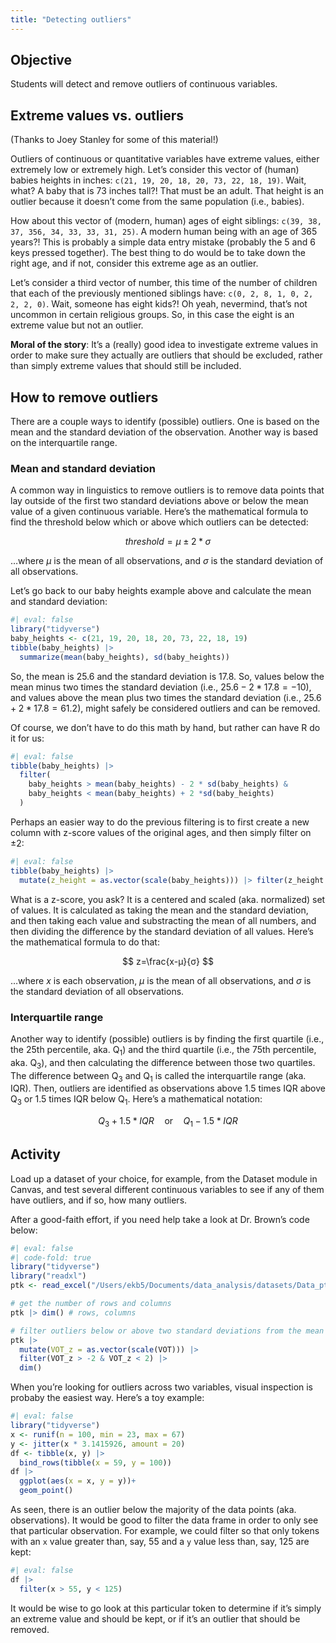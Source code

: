 ```yaml
---
title: "Detecting outliers"
---
```


## Objective

Students will detect and remove outliers of continuous variables.

## Extreme values vs. outliers

(Thanks to Joey Stanley for some of this material!)

Outliers of continuous or quantitative variables have extreme values, either extremely low or extremely high. Let's consider this vector of (human) babies heights in inches: `c(21, 19, 20, 18, 20, 73, 22, 18, 19)`. Wait, what? A baby that is 73 inches tall?! That must be an adult. That height is an outlier because it doesn't come from the same population (i.e., babies).

How about this vector of (modern, human) ages of eight siblings: `c(39, 38, 37, 356, 34, 33, 33, 31, 25)`. A modern human being with an age of 365 years?! This is probably a simple data entry mistake (probably the 5 and 6 keys pressed together). The best thing to do would be to take down the right age, and if not, consider this extreme age as an outlier.

Let's consider a third vector of number, this time of the number of children that each of the previously mentioned siblings have: `c(0, 2, 8, 1, 0, 2, 2, 2, 0)`. Wait, someone has eight kids?! Oh yeah, nevermind, that's not uncommon in certain religious groups. So, in this case the eight is an extreme value but not an outlier.

**Moral of the story**: It's a (really) good idea to investigate extreme values in order to make sure they actually are outliers that should be excluded, rather than simply extreme values that should still be included.

## How to remove outliers

There are a couple ways to identify (possible) outliers. One is based on the mean and the standard deviation of the observation. Another way is based on the interquartile range.

### Mean and standard deviation

A common way in linguistics to remove outliers is to remove data points that lay outside of the first two standard deviations above or below the mean value of a given continuous variable. Here's the mathematical formula to find the threshold below which or above which outliers can be detected:

$$
threshold = μ ± 2 * σ
$$

...where $μ$ is the mean of all observations, and $σ$ is the standard deviation of all observations.

Let's go back to our baby heights example above and calculate the mean and standard deviation:

```r
#| eval: false
library("tidyverse")
baby_heights <- c(21, 19, 20, 18, 20, 73, 22, 18, 19)
tibble(baby_heights) |> 
  summarize(mean(baby_heights), sd(baby_heights))
```

So, the mean is $25.6$ and the standard deviation is $17.8$. So, values below the mean minus two times the standard deviation (i.e., $25.6-2*17.8=-10$), and values above the mean plus two times the standard deviation (i.e., $25.6+2*17.8=61.2$), might safely be considered outliers and can be removed.

Of course, we don't have to do this math by hand, but rather can have R do it for us:

```r
#| eval: false
tibble(baby_heights) |> 
  filter(
    baby_heights > mean(baby_heights) - 2 * sd(baby_heights) & 
    baby_heights < mean(baby_heights) + 2 *sd(baby_heights)
  )
```

Perhaps an easier way to do the previous filtering is to first create a new column with z-score values of the original ages, and then simply filter on $±2$:

```r
#| eval: false
tibble(baby_heights) |> 
  mutate(z_height = as.vector(scale(baby_heights))) |> filter(z_height > -2 & z_height < 2)
```

What is a z-score, you ask? It is a centered and scaled (aka. normalized) set of values. It is calculated as taking the mean and the standard deviation, and then taking each value and substracting the mean of all numbers, and then dividing the difference by the standard deviation of all values. Here's the mathematical formula to do that:

$$
z=\frac{x-μ}{σ}
$$

...where $x$ is each observation, $μ$ is the mean of all observations, and $σ$ is the standard deviation of all observations.

### Interquartile range

Another way to identify (possible) outliers is by finding the first quartile (i.e., the 25th percentile, aka. Q~1~) and the third quartile (i.e., the 75th percentile, aka. Q~3~), and then calculating the difference between those two quartiles. The difference between Q~3~ and Q~1~ is called the interquartile range (aka. IQR). Then, outliers are identified as observations above 1.5 times IQR above Q~3~ or 1.5 times IQR below Q~1~. Here's a mathematical notation:

$$
Q_3+1.5*IQR\quad\text{or}\quad Q_1-1.5* IQR
$$

## Activity

Load up a dataset of your choice, for example, from the Dataset module in Canvas, and test several different continuous variables to see if any of them have outliers, and if so, how many outliers.

After a good-faith effort, if you need help take a look at Dr. Brown's code below:

```r
#| eval: false
#| code-fold: true
library("tidyverse")
library("readxl")
ptk <- read_excel("/Users/ekb5/Documents/data_analysis/datasets/Data_ptk.xlsx", sheet = "data")

# get the number of rows and columns
ptk |> dim() # rows, columns

# filter outliers below or above two standard deviations from the mean and then get the number of rows and columns again
ptk |> 
  mutate(VOT_z = as.vector(scale(VOT))) |> 
  filter(VOT_z > -2 & VOT_z < 2) |> 
  dim()
```

When you're looking for outliers across two variables, visual inspection is probaby the easiest way. Here's a toy example:

```r
#| eval: false
library("tidyverse")
x <- runif(n = 100, min = 23, max = 67)
y <- jitter(x * 3.1415926, amount = 20)
df <- tibble(x, y) |> 
  bind_rows(tibble(x = 59, y = 100))
df |> 
  ggplot(aes(x = x, y = y))+
  geom_point()
```

As seen, there is an outlier below the majority of the data points (aka. observations). It would be good to filter the data frame in order to only see that particular observation. For example, we could filter so that only tokens with an `x` value greater than, say, 55 and a `y` value less than, say, 125 are kept:

```r
#| eval: false
df |> 
  filter(x > 55, y < 125)
```

It would be wise to go look at this particular token to determine if it's simply an extreme value and should be kept, or if it's an outlier that should be removed.
